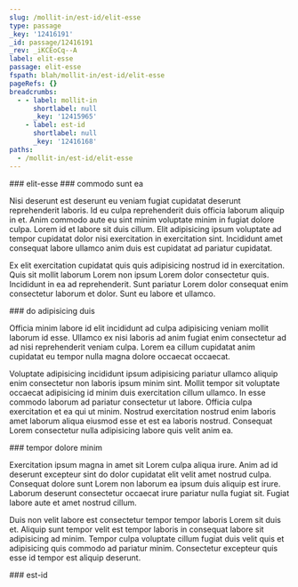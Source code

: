 ```yaml
---
slug: /mollit-in/est-id/elit-esse
type: passage
_key: '12416191'
_id: passage/12416191
_rev: _iKCEoCq--A
label: elit-esse
passage: elit-esse
fspath: blah/mollit-in/est-id/elit-esse
pageRefs: {}
breadcrumbs:
  - - label: mollit-in
      shortlabel: null
      _key: '12415965'
    - label: est-id
      shortlabel: null
      _key: '12416168'
paths:
  - /mollit-in/est-id/elit-esse
---
```


<NuggetArea>
<Passage slug="/mollit-in/est-id/elit-esse" type="passage" _key="12416191" _id="passage/12416191" _rev="_iKCEoCq--A" label="elit-esse" passage="elit-esse" fspath="blah/mollit-in/est-id/elit-esse" paths="/mollit-in/est-id/elit-esse">
<NuggetBody>
### elit-esse

</NuggetBody>
<Breadcrumbs>
<Crumbs>
<Crumb _key="12415965" label="mollit-in" /><Crumb _key="12416168" label="est-id" />
</Crumbs>
</Breadcrumbs>
</Passage>

<NuggetsInbound>
</NuggetsInbound>
<NuggetsOutbound>
<Nugget direction="outbound" type="nugget" _key="118929ee-3734-4c63-811d-ac9439c6ab58" _id="nugget/118929ee-3734-4c63-811d-ac9439c6ab58" _rev="_iKCEoCu---" fspath="blah/mollit-in/est-id/elit-esse/commodo-sunt-ea.md" label="commodo sunt ea" paths="/mollit-in/est-id/elit-esse/commodo-sunt-ea" slug="/mollit-in/est-id/elit-esse/commodo-sunt-ea">
<NuggetBody>
### commodo sunt ea

Nisi deserunt est deserunt eu veniam fugiat cupidatat deserunt reprehenderit laboris. Id eu culpa reprehenderit duis officia laborum aliquip in et. Anim commodo aute eu sint minim voluptate minim in fugiat dolore culpa. Lorem id et labore sit duis cillum. Elit adipisicing ipsum voluptate ad tempor cupidatat dolor nisi exercitation in exercitation sint. Incididunt amet consequat labore ullamco anim duis est cupidatat ad pariatur cupidatat.

Ex elit exercitation cupidatat quis quis adipisicing nostrud id in exercitation. Quis sit mollit laborum Lorem non ipsum Lorem dolor consectetur quis. Incididunt in ea ad reprehenderit. Sunt pariatur Lorem dolor consequat enim consectetur laborum et dolor. Sunt eu labore et ullamco.

</NuggetBody>
</Nugget>

<Nugget direction="outbound" type="nugget" _key="c558275c-5354-4d51-a4e0-d9cd0b13257a" _id="nugget/c558275c-5354-4d51-a4e0-d9cd0b13257a" _rev="_iKCEoCu--_" fspath="blah/mollit-in/est-id/elit-esse/do-adipisicing-duis.md" label="do adipisicing duis" paths="/mollit-in/est-id/elit-esse/do-adipisicing-duis" slug="/mollit-in/est-id/elit-esse/do-adipisicing-duis">
<NuggetBody>
### do adipisicing duis

Officia minim labore id elit incididunt ad culpa adipisicing veniam mollit laborum id esse. Ullamco ex nisi laboris ad anim fugiat enim consectetur ad ad nisi reprehenderit veniam culpa. Lorem ea cillum cupidatat anim cupidatat eu tempor nulla magna dolore occaecat occaecat.

Voluptate adipisicing incididunt ipsum adipisicing pariatur ullamco aliquip enim consectetur non laboris ipsum minim sint. Mollit tempor sit voluptate occaecat adipisicing id minim duis exercitation cillum ullamco. In esse commodo laborum ad pariatur consectetur ut labore. Officia culpa exercitation et ea qui ut minim. Nostrud exercitation nostrud enim laboris amet laborum aliqua eiusmod esse et est ea laboris nostrud. Consequat Lorem consectetur nulla adipisicing labore quis velit anim ea.

</NuggetBody>
</Nugget>

<Nugget direction="outbound" type="nugget" _key="217e430c-4035-49a7-98ba-69f0e2421387" _id="nugget/217e430c-4035-49a7-98ba-69f0e2421387" _rev="_iKCEoCu--A" fspath="blah/mollit-in/est-id/elit-esse/tempor-dolore-minim.md" label="tempor dolore minim" paths="/mollit-in/est-id/elit-esse/tempor-dolore-minim" slug="/mollit-in/est-id/elit-esse/tempor-dolore-minim">
<NuggetBody>
### tempor dolore minim

Exercitation ipsum magna in amet sit Lorem culpa aliqua irure. Anim ad id deserunt excepteur sint do dolor cupidatat elit velit amet nostrud culpa. Consequat dolore sunt Lorem non laborum ea ipsum duis aliquip est irure. Laborum deserunt consectetur occaecat irure pariatur nulla fugiat sit. Fugiat labore aute et amet nostrud cillum.

Duis non velit labore est consectetur tempor tempor laboris Lorem sit duis et. Aliquip sunt tempor velit est tempor laboris in consequat labore sit adipisicing ad minim. Tempor culpa voluptate cillum fugiat duis velit quis et adipisicing quis commodo ad pariatur minim. Consectetur excepteur quis esse id tempor est aliquip deserunt.

</NuggetBody>
</Nugget>

</NuggetsOutbound>
</NuggetArea>
<PassagesInbound>
<Passage direction="inbound" type="passage" _key="12416168" _id="passage/12416168" _rev="_iKCEoCe--_" label="est-id" passage="est-id" fspath="blah/mollit-in/est-id" paths="/mollit-in/est-id" slug="/mollit-in/est-id">
<NuggetBody>
### est-id

</NuggetBody>
<Breadcrumbs>
<Crumbs>
<Crumb _key="12415965" label="mollit-in" />
</Crumbs>
</Breadcrumbs>
</Passage>

</PassagesInbound>
<PassagesOutbound>
</PassagesOutbound>